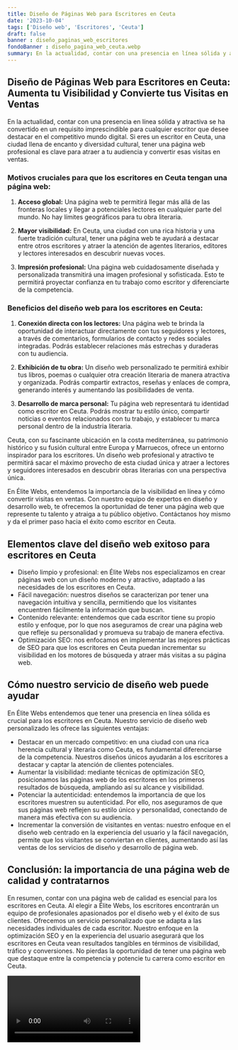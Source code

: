```yaml
---
title: Diseño de Páginas Web para Escritores en Ceuta
date: '2023-10-04'
tags: ['Diseño web', 'Escritores', 'Ceuta']
draft: false
banner : diseño_paginas_web_escritores
fondoBanner : diseño_pagina_web_ceuta.webp
summary: En la actualidad, contar con una presencia en línea sólida y atractiva se ha convertido en un requisito imprescindible para cualquier escritor que desee destacar en el competitivo mundo digital. Si eres un escritor en Ceuta, una ciudad llena de encanto y diversidad cultural, tener una página web profesional es clave para atraer a tu audiencia y convertir esas visitas en ventas.
---
```


## **Diseño de Páginas Web para Escritores en Ceuta: Aumenta tu Visibilidad y Convierte tus Visitas en Ventas**

En la actualidad, contar con una presencia en línea sólida y atractiva se ha convertido en un requisito imprescindible para cualquier escritor que desee destacar en el competitivo mundo digital. Si eres un escritor en Ceuta, una ciudad llena de encanto y diversidad cultural, tener una página web profesional es clave para atraer a tu audiencia y convertir esas visitas en ventas.

### **Motivos cruciales para que los escritores en Ceuta tengan una página web:**

1. **Acceso global:** Una página web te permitirá llegar más allá de las fronteras locales y llegar a potenciales lectores en cualquier parte del mundo. No hay límites geográficos para tu obra literaria.

2. **Mayor visibilidad:** En Ceuta, una ciudad con una rica historia y una fuerte tradición cultural, tener una página web te ayudará a destacar entre otros escritores y atraer la atención de agentes literarios, editores y lectores interesados en descubrir nuevas voces.

3. **Impresión profesional:** Una página web cuidadosamente diseñada y personalizada transmitirá una imagen profesional y sofisticada. Esto te permitirá proyectar confianza en tu trabajo como escritor y diferenciarte de la competencia.

### **Beneficios del diseño web para los escritores en Ceuta:**

1. **Conexión directa con los lectores:** Una página web te brinda la oportunidad de interactuar directamente con tus seguidores y lectores, a través de comentarios, formularios de contacto y redes sociales integradas. Podrás establecer relaciones más estrechas y duraderas con tu audiencia.

2. **Exhibición de tu obra:** Un diseño web personalizado te permitirá exhibir tus libros, poemas o cualquier otra creación literaria de manera atractiva y organizada. Podrás compartir extractos, reseñas y enlaces de compra, generando interés y aumentando las posibilidades de venta.

3. **Desarrollo de marca personal:** Tu página web representará tu identidad como escritor en Ceuta. Podrás mostrar tu estilo único, compartir noticias o eventos relacionados con tu trabajo, y establecer tu marca personal dentro de la industria literaria.

Ceuta, con su fascinante ubicación en la costa mediterránea, su patrimonio histórico y su fusión cultural entre Europa y Marruecos, ofrece un entorno inspirador para los escritores. Un diseño web profesional y atractivo te permitirá sacar el máximo provecho de esta ciudad única y atraer a lectores y seguidores interesados en descubrir obras literarias con una perspectiva única.

En Élite Webs, entendemos la importancia de la visibilidad en línea y cómo convertir visitas en ventas. Con nuestro equipo de expertos en diseño y desarrollo web, te ofrecemos la oportunidad de tener una página web que represente tu talento y atraiga a tu público objetivo. Contáctanos hoy mismo y da el primer paso hacia el éxito como escritor en Ceuta.

<GifSeo />

<Cta />

## Elementos clave del diseño web exitoso para escritores en Ceuta

- Diseño limpio y profesional: en Élite Webs nos especializamos en crear páginas web con un diseño moderno y atractivo, adaptado a las necesidades de los escritores en Ceuta.
- Fácil navegación: nuestros diseños se caracterizan por tener una navegación intuitiva y sencilla, permitiendo que los visitantes encuentren fácilmente la información que buscan.
- Contenido relevante: entendemos que cada escritor tiene su propio estilo y enfoque, por lo que nos aseguramos de crear una página web que refleje su personalidad y promueva su trabajo de manera efectiva.
- Optimización SEO: nos enfocamos en implementar las mejores prácticas de SEO para que los escritores en Ceuta puedan incrementar su visibilidad en los motores de búsqueda y atraer más visitas a su página web.

## Cómo nuestro servicio de diseño web puede ayudar

En Élite Webs entendemos que tener una presencia en línea sólida es crucial para los escritores en Ceuta. Nuestro servicio de diseño web personalizado les ofrece las siguientes ventajas:

- Destacar en un mercado competitivo: en una ciudad con una rica herencia cultural y literaria como Ceuta, es fundamental diferenciarse de la competencia. Nuestros diseños únicos ayudarán a los escritores a destacar y captar la atención de clientes potenciales.
- Aumentar la visibilidad: mediante técnicas de optimización SEO, posicionamos las páginas web de los escritores en los primeros resultados de búsqueda, ampliando así su alcance y visibilidad.
- Potenciar la autenticidad: entendemos la importancia de que los escritores muestren su autenticidad. Por ello, nos aseguramos de que sus páginas web reflejen su estilo único y personalidad, conectando de manera más efectiva con su audiencia.
- Incrementar la conversión de visitantes en ventas: nuestro enfoque en el diseño web centrado en la experiencia del usuario y la fácil navegación, permite que los visitantes se conviertan en clientes, aumentando así las ventas de los servicios de diseño y desarrollo de página web.

## Conclusión: la importancia de una página web de calidad y contratarnos

En resumen, contar con una página web de calidad es esencial para los escritores en Ceuta. Al elegir a Élite Webs, los escritores encontrarán un equipo de profesionales apasionados por el diseño web y el éxito de sus clientes. Ofrecemos un servicio personalizado que se adapta a las necesidades individuales de cada escritor. Nuestro enfoque en la optimización SEO y en la experiencia del usuario asegurará que los escritores en Ceuta vean resultados tangibles en términos de visibilidad, tráfico y conversiones. No pierdas la oportunidad de tener una página web que destaque entre la competencia y potencie tu carrera como escritor en Ceuta.

<Video />

<CtaBot job='Escritores' city='Ceuta'/>

<Gmaps query='Ceuta+españa+maps' />